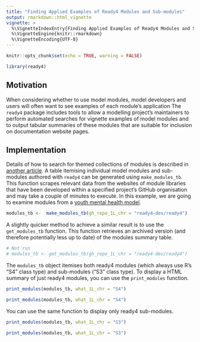 ```yaml
---
title: "Finding Applied Examples of Ready4 Modules and Sub-modules"
output: rmarkdown::html_vignette
vignette: >
  %\VignetteIndexEntry{Finding Applied Examples of Ready4 Modules and Sub-modules}
  %\VignetteEngine{knitr::rmarkdown}
  %\VignetteEncoding{UTF-8}
---
```


```r
knitr::opts_chunk$set(echo = TRUE, warning = FALSE)
```

```r
library(ready4)
```

## Motivation
When considering whether to use model modules, model developers and users will often want to see examples of each module's application The `ready4` package includes tools to allow a modelling project's maintainers to perform automated searches for vignette examples of model modules and to output tabular summaries of these modules that are suitable for inclusion on documentation website pages.

## Implementation

Details of how to search for themed collections of modules is described in [another article](https://readyforwhatsnext.org/docs/tutorials/finding/libraries/). A table itemising individual model modules and sub-modules authored with `ready4` can be generated using `make_modules_tb`. This function scrapes relevant data from the websites of module libraries that have been developed within a specified project's GitHub organisation and may take a couple of minutes to execute. In this example, we are going to examine modules from a [youth mental health model](https://readyforwhatsnext.org/).


```r
modules_tb <-  make_modules_tb(gh_repo_1L_chr = "ready4-dev/ready4")
```


A slightly quicker method to achieve a similar result is to use the `get_modules_tb` function. This function retrieves an archived version (and therefore potentially less up to date) of the modules summary table.


```r
# Not run
# modules_tb <- get_modules_tb(gh_repo_1L_chr = "ready4-dev/ready4")
```


The `modules_tb` object itemises both ready4 modules (which always use R's "S4" class type) and sub-modules ("S3" class type). To display a HTML summary of just ready4 modules, you can use the `print_modules` function. 


```r
print_modules(modules_tb, what_1L_chr = "S4")
```


```r
print_modules(modules_tb, what_1L_chr = "S4")
```

You can use the same function to display only ready4 sub-modules.


```r
print_modules(modules_tb, what_1L_chr = "S3")
```


```r
print_modules(modules_tb, what_1L_chr = "S3")
```

